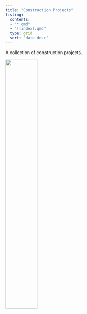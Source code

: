 ```yaml
---
title: "Construction Projects"
listing:
  contents: 
  - "*.qmd"
  - "!(index).qmd"
  type: grid
  sort: "date desc"
---
```


A collection of construction projects.

![](/images/manhole.jpg){width="45%" fig-align="center" fig-alt="Manhole"}

